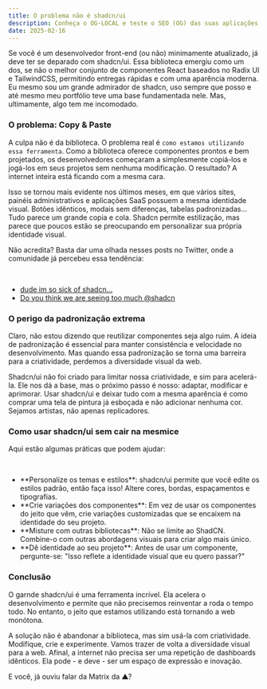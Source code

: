 ---
title: O problema não é shadcn/ui
description: Conheça o OG-LOCAL e teste o SEO (OG) das suas aplicações localmente
date: 2025-02-16
---


Se você é um desenvolvedor front-end (ou não) minimamente atualizado, já deve ter se deparado com shadcn/ui. Essa biblioteca emergiu como um dos, se não o melhor conjunto de componentes React baseados no Radix UI e TailwindCSS, permitindo entregas rápidas e com uma aparência moderna. Eu mesmo sou um grande admirador de shadcn, uso sempre que posso e até mesmo meu portfólio teve uma base fundamentada nele. Mas, ultimamente, algo tem me incomodado.

### O problema: Copy & Paste

A culpa não é da biblioteca. O problema real é ```como estamos utilizando essa ferramenta```. Como a biblioteca oferece componentes prontos e bem projetados, os desenvolvedores começaram a simplesmente copiá-los e jogá-los em seus projetos sem nenhuma modificação. O resultado? A internet inteira está ficando com a mesma cara.

Isso se tornou mais evidente nos últimos meses, em que vários sites, painéis administrativos e aplicações SaaS possuem a mesma identidade visual. Botões idênticos, modais sem diferenças, tabelas padronizadas... Tudo parece um grande copia e cola. Shadcn permite estilização, mas parece que poucos estão se preocupando em personalizar sua própria identidade visual.

Não acredita? Basta dar uma olhada nesses posts no Twitter, onde a comunidade já percebeu essa tendência:

<br />

<ul className="flex flex-col gap-3" style={{ listStyle: 'disc', marginLeft: '20px'}}>
    <li className="list-disc text-[14.9px]"><a href="https://x.com/reallyrawn/status/1890854041082568963" className="border-b transition-all text-gray-500" target="_blank">dude im so sick of shadcn…</a></li>
    <li className="list-disc text-[14.9px]"><a href="https://x.com/yashbindal__/status/1816367531206054363" className="border-b transition-all text-gray-500" target="_blank">Do you think we are seeing too much @shadcn</a></li>
</ul>

### O perigo da padronização extrema

Claro, não estou dizendo que reutilizar componentes seja algo ruim. A ideia de padronização é essencial para manter consistência e velocidade no desenvolvimento. Mas quando essa padronização se torna uma barreira para a criatividade, perdemos a diversidade visual da web.

Shadcn/ui não foi criado para limitar nossa criatividade, e sim para acelerá-la. Ele nos dá a base, mas o próximo passo é nosso: adaptar, modificar e aprimorar. Usar shadcn/ui e deixar tudo com a mesma aparência é como comprar uma tela de pintura já esboçada e não adicionar nenhuma cor. Sejamos artistas, não apenas replicadores.

### Como usar shadcn/ui sem cair na mesmice

Aqui estão algumas práticas que podem ajudar:

<br />

<ul className="flex flex-col gap-3" style={{ listStyle: 'disc', marginLeft: '20px'}}>
    <li className="list-disc text-[14.9px]">**Personalize os temas e estilos**: shadcn/ui permite que você edite os estilos padrão, então faça isso! Altere cores, bordas, espaçamentos e tipografias.</li>
    <li className="list-disc text-[14.9px]">**Crie variações dos componentes**: Em vez de usar os componentes do jeito que vêm, crie variações customizadas que se encaixem na identidade do seu projeto.</li>
    <li className="list-disc text-[14.9px]">**Misture com outras bibliotecas**: Não se limite ao ShadCN. Combine-o com outras abordagens visuais para criar algo mais único.</li>
    <li className="list-disc text-[14.9px]">**Dê identidade ao seu projeto**: Antes de usar um componente, pergunte-se: "Isso reflete a identidade visual que eu quero passar?"</li>
</ul>

### Conclusão

O garnde shadcn/ui é uma ferramenta incrível. Ela acelera o desenvolvimento e permite que não precisemos reinventar a roda o tempo todo. No entanto, o jeito que estamos utilizando está tornando a web monótona.

A solução não é abandonar a biblioteca, mas sim usá-la com criatividade. Modifique, crie e experimente. Vamos trazer de volta a diversidade visual para a web. Afinal, a internet não precisa ser uma repetição de dashboards idênticos. Ela pode - e deve - ser um espaço de expressão e inovação.

E você, já ouviu falar da Matrix da ▲? 

